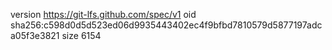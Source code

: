 version https://git-lfs.github.com/spec/v1
oid sha256:c598d0d5d523ed06d9935443402ec4f9bfbd7810579d5877197adca05f3e3821
size 6154
